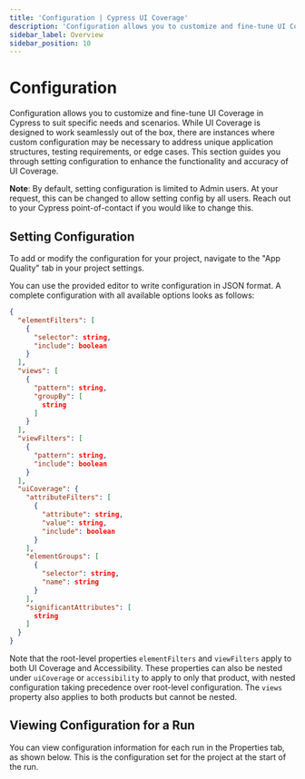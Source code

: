 ```yaml
---
title: 'Configuration | Cypress UI Coverage'
description: 'Configuration allows you to customize and fine-tune UI Coverage in Cypress to suit specific needs and scenarios.'
sidebar_label: Overview
sidebar_position: 10
---
```


<ProductHeading product="ui-coverage" />

# Configuration

Configuration allows you to customize and fine-tune UI Coverage in Cypress to suit specific needs and scenarios. While UI Coverage is designed to work seamlessly out of the box, there are instances where custom configuration may be necessary to address unique application structures, testing requirements, or edge cases. This section guides you through setting configuration to enhance the functionality and accuracy of UI Coverage.

**Note**: By default, setting configuration is limited to Admin users. At your request, this can be changed to allow setting config by all users. Reach out to your Cypress point-of-contact if you would like to change this.

## Setting Configuration

To add or modify the configuration for your project, navigate to the "App Quality" tab in your project settings.

<DocsImage
  src="/img/ui-coverage/configuration/cypress-ui-coverage-configuration-editor.png"
  alt="The Cypress Cloud UI showing the configuration editor"
/>

You can use the provided editor to write configuration in JSON format. A complete configuration with all available options looks as follows:

```json
{
  "elementFilters": [
    {
      "selector": string,
      "include": boolean
    }
  ],
  "views": [
    {
      "pattern": string,
      "groupBy": [
        string
      ]
    }
  ],
  "viewFilters": [
    {
      "pattern": string,
      "include": boolean
    }
  ],
  "uiCoverage": {
    "attributeFilters": [
      {
        "attribute": string,
        "value": string,
        "include": boolean
      }
    ],
    "elementGroups": [
      {
        "selector": string,
        "name": string
      }
    ],
    "significantAttributes": [
      string
    ]
  }
}
```

Note that the root-level properties `elementFilters` and `viewFilters` apply to both UI Coverage and Accessibility. These properties can also be nested under `uiCoverage` or `accessibility` to apply to only that product, with nested configuration taking precedence over root-level configuration. The `views` property also applies to both products but cannot be nested.

## Viewing Configuration for a Run

You can view configuration information for each run in the Properties tab, as shown below. This is the configuration set for the project at the start of the run.

<DocsImage
  src="/img/accessibility/configuration/cypress-cloud-properties-tab-application-quality-config.png"
  alt="The properties tab for a run, with an Application Quality section at the bottom"
/>
